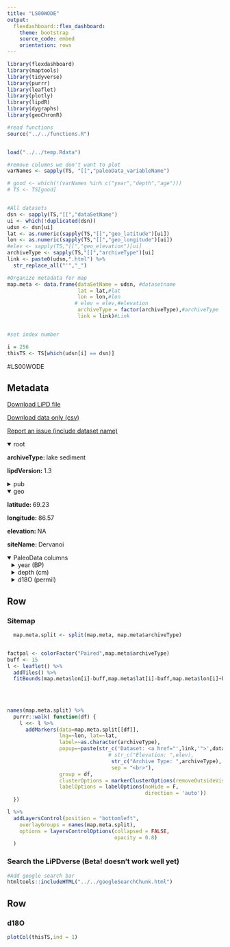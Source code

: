 ```yaml
---
title: "LS00WODE"
output: 
  flexdashboard::flex_dashboard:
    theme: bootstrap
    source_code: embed
    orientation: rows
---
```


```r
library(flexdashboard)
library(maptools)
library(tidyverse)
library(purrr)
library(leaflet)
library(plotly)
library(lipdR)
library(dygraphs)
library(geoChronR)

#read functions
source("../../functions.R")


load("../../temp.Rdata")

#remove columns we don't want to plot
varNames <- sapply(TS, "[[","paleoData_variableName")

# good <- which(!(varNames %in% c("year","depth","age")))
# TS <- TS[good]


#All datasets
dsn <- sapply(TS,"[[","dataSetName")
ui <- which(!duplicated(dsn))
udsn <- dsn[ui]
lat <- as.numeric(sapply(TS,"[[","geo_latitude")[ui])
lon <- as.numeric(sapply(TS,"[[","geo_longitude")[ui])
#elev <- sapply(TS,"[[","geo_elevation")[ui]
archiveType <- sapply(TS,"[[","archiveType")[ui]
link <- paste0(udsn,".html") %>% 
  str_replace_all("'","_")

#Organize metadata for map
map.meta <- data.frame(dataSetName = udsn, #datasetname
                       lat = lat,#lat
                       lon = lon,#lon
                      # elev = elev,#elevation
                       archiveType = factor(archiveType),#archiveType
                       link = link)#Link


#set index number

i = 256
thisTS <- TS[which(udsn[i] == dsn)]
```
#LS00WODE

Metadata {.sidebar}
-------------------------------------
[Download LiPD file](LS00WODE.lpd)
            

[Download data only (csv)](LS00WODE.csv)
            

[Report an issue (include dataset name)](https://github.com/nickmckay/LiPDverse/issues)

<details open style="margin-left: 0px">
<summary>root</summary>
<p style="margin-left: 0px"><strong>archiveType: </strong>lake sediment
<p style="margin-left: 0px"><strong>lipdVersion: </strong>1.3
</details>
<details>
<summary>pub</summary>
<details style="margin-left: 10px">
<summary>pub1</summary>
<p style="margin-left: 10px"><strong>author: </strong>Wolfe, B., Edwards, T., Aravena, R., Forman, S., Warner, B., Velichko, A., & MacDonald, G.
<p style="margin-left: 10px"><strong>journal: </strong>Quaternary Research
<p style="margin-left: 10px"><strong>volume: </strong>53
<p style="margin-left: 10px"><strong>pages: </strong>319-329
<p style="margin-left: 10px"><strong>pubYear: </strong>NA
<p style="margin-left: 10px"><strong>title: </strong>Holocene Paleohydrology and Paleoclimate at Treeline, North-Central Russia, Inferred from Oxygen Isotope Records in Lake Sediment Cellulose
<p style="margin-left: 10px"><strong>DOI: </strong>10.1006/qres.2000.2124
</details>
<details style="margin-left: 10px">
<summary>pub2</summary>
<p style="margin-left: 10px"><strong>pubYear: </strong>NA
</details>
</details>
<details open style="margin-left: 0px">
<summary>geo</summary>
<p style="margin-left: 0px"><strong>latitude: </strong>69.23
<p style="margin-left: 0px"><strong>longitude: </strong>86.57
<p style="margin-left: 0px"><strong>elevation: </strong>NA
<p style="margin-left: 0px"><strong>siteName: </strong>Dervanoi
</details>
<details open>
<summary>PaleoData columns</summary>
<details style="margin-left: 10px">
<summary>year (BP)</summary>
<p style="margin-left: 10px"><strong>TSid: </strong>MAT8292ebed05
<p style="margin-left: 10px"><strong>variableName: </strong>year
<p style="margin-left: 10px"><strong>units: </strong>BP
<p style="margin-left: 10px"><strong>description: </strong>yr BP
</details>
<details style="margin-left: 10px">
<summary>depth (cm)</summary>
<p style="margin-left: 10px"><strong>TSid: </strong>MAT41df777573
<p style="margin-left: 10px"><strong>variableName: </strong>depth
<p style="margin-left: 10px"><strong>units: </strong>cm
<p style="margin-left: 10px"><strong>description: </strong>depth
</details>
<details style="margin-left: 10px">
<summary>d18O (permil)</summary>
<p style="margin-left: 10px"><strong>TSid: </strong>LS00WODE
<p style="margin-left: 10px"><strong>variableName: </strong>d18O
<p style="margin-left: 10px"><strong>units: </strong>permil
<p style="margin-left: 10px"><strong>description: </strong>cellulose
<details>
<summary>interpretation</summary>
<details style="margin-left: 20px">
<summary>1</summary>
<p style="margin-left: 20px"><strong>basis: </strong>18O of lake water largey controled by 18O of precip, which is attributed primarly to air temperature. The d18OP profiles have been reconstructed from a combination of: (1) estimated changes in MAT during the early to mid-Holocene assuming the modern relation 0.59? d18OP/�C; (2) mid-Holocene paleo-d18OP inferred from peat porewater (described above); (3) minimum d18Olw values during the mid- to late Holocene at Middendorf and Dolgoe Lakes, which likely reflect values that have not been strongly influenced by evaporation; and (4) modern estimated d18OP for each site.
<p style="margin-left: 20px"><strong>direction: </strong>positive
<p style="margin-left: 20px"><strong>variable: </strong>temperature
<p style="margin-left: 20px"><strong>variableDetail: </strong>air
<p style="margin-left: 20px"><strong>scope: </strong>climate
</details>
<details style="margin-left: 20px">
<summary>2</summary>
<p style="margin-left: 20px"><strong>direction: </strong>postive
<p style="margin-left: 20px"><strong>inferredMaterial: </strong>lake water
<p style="margin-left: 20px"><strong>interpDirection: </strong>increase
<p style="margin-left: 20px"><strong>rank: </strong>1
<p style="margin-left: 20px"><strong>scope: </strong>isotope
<p style="margin-left: 20px"><strong>variable: </strong>P_isotope
<p style="margin-left: 20px"><strong>coefficient: </strong>NA
<p style="margin-left: 20px"><strong>fraction: </strong>NA
</details>
<details style="margin-left: 20px">
<summary>3</summary>
<p style="margin-left: 20px"><strong>basis: </strong>Effects of evaporative related to circulation are secondary influence on hydrological balance
<p style="margin-left: 20px"><strong>coefficient: </strong>NA
<p style="margin-left: 20px"><strong>direction: </strong>negative
<p style="margin-left: 20px"><strong>fraction: </strong>NA
<p style="margin-left: 20px"><strong>inferredMaterial: </strong>lake water
<p style="margin-left: 20px"><strong>integrationTimeUncertaintyType: </strong>chronological
<p style="margin-left: 20px"><strong>integrationTimeUnits: </strong>years
<p style="margin-left: 20px"><strong>mathematicalRelation: </strong>linear
<p style="margin-left: 20px"><strong>rank: </strong>2
<p style="margin-left: 20px"><strong>scope: </strong>isotope
<p style="margin-left: 20px"><strong>variable: </strong>P_E
</details>
<details style="margin-left: 20px">
<summary>4</summary>
<p style="margin-left: 20px"><strong>fraction: </strong>NA
<p style="margin-left: 20px"><strong>inferredMaterial: </strong>lake water & precipitation
<p style="margin-left: 20px"><strong>integrationTimeUncertaintyType: </strong>chronological
<p style="margin-left: 20px"><strong>integrationTimeUnits: </strong>years
<p style="margin-left: 20px"><strong>scope: </strong>isotope
<p style="margin-left: 20px"><strong>coefficient: </strong>NA
<p style="margin-left: 20px"><strong>rank: </strong>NA
</details>
</details>
</details>

Row {.tabset .tabset-fade}
-----------------------------------------------------------------------

### Sitemap

```r
  map.meta.split <- split(map.meta, map.meta$archiveType)


factpal <- colorFactor("Paired",map.meta$archiveType)
buff <- 15
l <- leaflet() %>% 
  addTiles() %>% 
  fitBounds(map.meta$lon[i]-buff,map.meta$lat[i]-buff,map.meta$lon[i]+buff,map.meta$lat[i]+buff)
  

  
  
names(map.meta.split) %>%
  purrr::walk( function(df) {
    l <<- l %>%
      addMarkers(data=map.meta.split[[df]],
                 lng=~lon, lat=~lat,
                 label=~as.character(archiveType),
                 popup=~paste(str_c('Dataset: <a href="',link,'">',dataSetName,'</a>'),
                                 # str_c("Elevation: ",elev),
                                  str_c("Archive Type: ",archiveType),
                                  sep = "<br>"),
                 group = df,
                 clusterOptions = markerClusterOptions(removeOutsideVisibleBounds = F),
                 labelOptions = labelOptions(noHide = F,
                                             direction = 'auto'))
  })

l %>%
  addLayersControl(position = "bottomleft",
    overlayGroups = names(map.meta.split),
    options = layersControlOptions(collapsed = FALSE,
                                   opacity = 0.8)
  )
```

### Search the LiPDverse (Beta! doesn't work well yet)
```r
#Add google search bar
htmltools::includeHTML("../../googleSearchChunk.html")
```


Row {.tabset .tabset-fade}
-----------------------------------------------------------------------

### d18O
```r
plotCol(thisTS,ind = 1)
```
